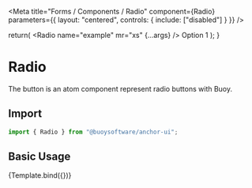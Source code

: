 

<Meta
  title="Forms / Components / Radio"
  component={Radio}
  parameters={{
    layout: "centered",
    controls: {
      include: ["disabled"]
    }
  }}
/>

  return(
    <Flex as="label" alignItems="center">
      <Radio name="example" mr="xs" {...args} />
      Option 1
    </Flex>
  );
}

# Radio

The button is an atom component represent radio buttons with Buoy.

## Import

```javascript
import { Radio } from "@buoysoftware/anchor-ui";
```

## Basic Usage

<Canvas>
 <Story args={{ disabled: false }} name="Radio">
  {Template.bind({})}
 </Story>
</Canvas>
